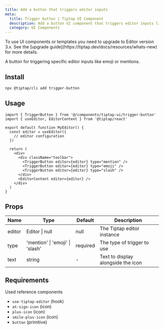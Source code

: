 ```yaml
---
title: Add a button that triggers editor inputs
meta:
  title: Trigger button | Tiptap UI Component
  description: Add a button UI component that triggers editor inputs like emoji or mentions. More in the docs.
  category: UI Components
---
```



<Callout title="Upgrade to v3" variant="warning">
  To use UI components or templates you need to upgrade to Editor version 3.x. See the [upgrade
  guide](https://tiptap.dev/docs/resources/whats-new) for more details.
</Callout>

A button for triggering specific editor inputs like emoji or mentions.

## Install

```bash
npx @tiptap/cli add trigger-button
```

## Usage

```tsx
import { TriggerButton } from '@/components/tiptap-ui/trigger-button'
import { useEditor, EditorContent } from '@tiptap/react'

export default function MyEditor() {
  const editor = useEditor({
    // editor configuration
  })

  return (
    <div>
      <div className="toolbar">
        <TriggerButton editor={editor} type="mention" />
        <TriggerButton editor={editor} type="emoji" />
        <TriggerButton editor={editor} type="slash" />
      </div>
      <EditorContent editor={editor} />
    </div>
  )
}
```

## Props

| Name   | Type                            | Default  | Description                        |
| ------ | ------------------------------- | -------- | ---------------------------------- |
| editor | Editor \| null                  | null     | The Tiptap editor instance         |
| type   | 'mention' \| 'emoji' \| 'slash' | required | The type of trigger to use         |
| text   | string                          | -        | Text to display alongside the icon |

## Requirements

Used reference components

- `use-tiptap-editor` (hook)
- `at-sign-icon` (icon)
- `plus-icon` (icon)
- `smile-plus-icon` (icon)
- `button` (primitive)
